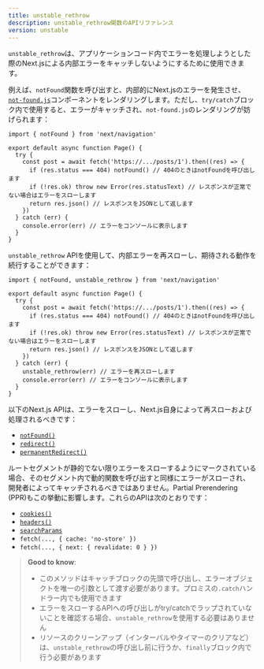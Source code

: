 ```yaml
---
title: unstable_rethrow
description: unstable_rethrow関数のAPIリファレンス
version: unstable
---
```


`unstable_rethrow`は、アプリケーションコード内でエラーを処理しようとした際のNext.jsによる内部エラーをキャッチしないようにするために使用できます。

例えば、`notFound`関数を呼び出すと、内部的にNext.jsのエラーを発生させ、[`not-found.js`](/docs/app/api-reference/file-conventions/not-found)コンポーネントをレンダリングします。ただし、`try/catch`ブロック内で使用すると、エラーがキャッチされ、`not-found.js`のレンダリングが妨げられます：

```tsx filename="@/app/ui/component.tsx"
import { notFound } from 'next/navigation'

export default async function Page() {
  try {
    const post = await fetch('https://.../posts/1').then((res) => {
      if (res.status === 404) notFound() // 404のときはnotFoundを呼び出します
      if (!res.ok) throw new Error(res.statusText) // レスポンスが正常でない場合はエラーをスローします
      return res.json() // レスポンスをJSONとして返します
    })
  } catch (err) {
    console.error(err) // エラーをコンソールに表示します
  }
}
```

`unstable_rethrow` APIを使用して、内部エラーを再スローし、期待される動作を続行することができます：

```tsx filename="@/app/ui/component.tsx"
import { notFound, unstable_rethrow } from 'next/navigation'

export default async function Page() {
  try {
    const post = await fetch('https://.../posts/1').then((res) => {
      if (res.status === 404) notFound() // 404のときはnotFoundを呼び出します
      if (!res.ok) throw new Error(res.statusText) // レスポンスが正常でない場合はエラーをスローします
      return res.json() // レスポンスをJSONとして返します
    })
  } catch (err) {
    unstable_rethrow(err) // エラーを再スローします
    console.error(err) // エラーをコンソールに表示します
  }
}
```

以下のNext.js APIは、エラーをスローし、Next.js自身によって再スローおよび処理されるべきです：

- [`notFound()`](/docs/app/api-reference/functions/not-found)
- [`redirect()`](/docs/app/building-your-application/routing/redirecting#redirect-function)
- [`permanentRedirect()`](/docs/app/building-your-application/routing/redirecting#permanentredirect-function)

ルートセグメントが静的でない限りエラーをスローするようにマークされている場合、そのセグメント内で動的関数を呼び出すと同様にエラーがスローされ、開発者によってキャッチされるべきではありません。Partial Prerendering (PPR)もこの挙動に影響します。これらのAPIは次のとおりです：

- [`cookies()`](/docs/app/api-reference/functions/cookies)
- [`headers()`](/docs/app/api-reference/functions/headers)
- [`searchParams`](/docs/app/api-reference/file-conventions/page#searchparams-optional)
- `fetch(..., { cache: 'no-store' })`
- `fetch(..., { next: { revalidate: 0 } })`

> **Good to know**:
>
> - このメソッドはキャッチブロックの先頭で呼び出し、エラーオブジェクトを唯一の引数として渡す必要があります。プロミスの`.catch`ハンドラー内でも使用できます
> - エラーをスローするAPIへの呼び出しがtry/catchでラップされていないことを確認する場合、`unstable_rethrow`を使用する必要はありません
> - リソースのクリーンアップ（インターバルやタイマーのクリアなど）は、`unstable_rethrow`の呼び出し前に行うか、`finally`ブロック内で行う必要があります